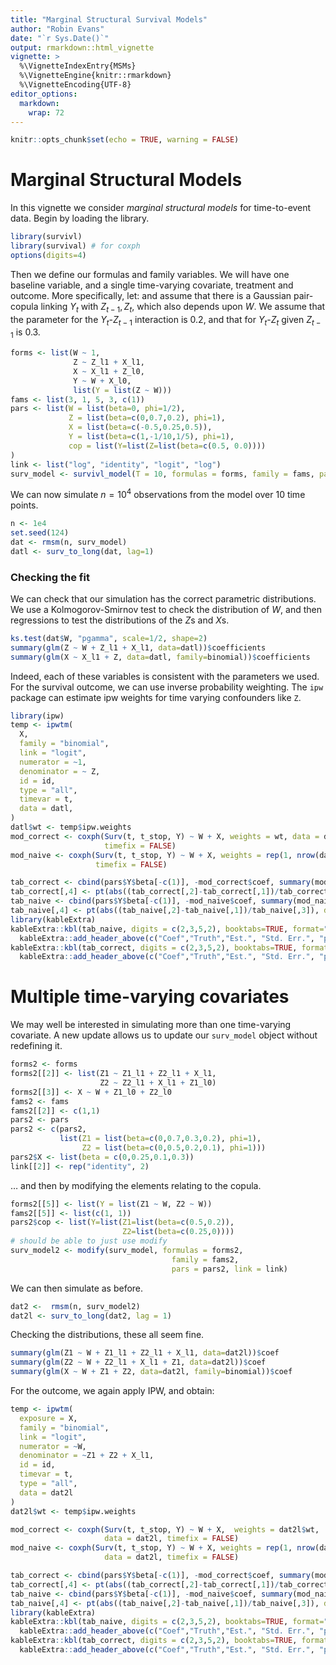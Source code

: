 ```yaml
---
title: "Marginal Structural Survival Models"
author: "Robin Evans"
date: "`r Sys.Date()`"
output: rmarkdown::html_vignette
vignette: >
  %\VignetteIndexEntry{MSMs}
  %\VignetteEngine{knitr::rmarkdown}
  %\VignetteEncoding{UTF-8}
editor_options:
  markdown:
    wrap: 72
---
```


```r
knitr::opts_chunk$set(echo = TRUE, warning = FALSE)
```

# Marginal Structural Models

In this vignette we consider *marginal structural models* for
time-to-event data. Begin by loading the library.

```r
library(survivl)
library(survival) # for coxph
options(digits=4)
```

Then we define our formulas and family variables. We will have one
baseline variable, and a single time-varying covariate, treatment and
outcome. More specifically, let: \begin{align*}
W &\sim \operatorname{Gamma}(1/2, \, 2)  \\
Z_t \mid \overline{Z}_{t-1}, \overline{X}_{t-1} &\sim N(0.7 Z_{t-1} + 0.2 X_{t-1}, \, 1)\\
X_t \mid \overline{Z}_{t}, \overline{X}_{t-1} &\sim \operatorname{Bernoulli}(\operatorname{expit}(0.5 X_{t-1} + 0.25 Z_t))\\ 
P(Y_t = 1 \mid do(\overline{X}_{t}), W) &= \exp\{ - X_t + W/10\},
\end{align*} and assume that there is a Gaussian pair-copula linking
$Y_t$ with $Z_{t-1},Z_t$, which also depends upon $W$. We assume that
the parameter for the $Y_t$-$Z_{t-1}$ interaction is 0.2, and that for
$Y_t$-$Z_{t}$ given $Z_{t-1}$ is 0.3.

```r
forms <- list(W ~ 1,
              Z ~ Z_l1 + X_l1,
              X ~ X_l1 + Z_l0,
              Y ~ W + X_l0,
              list(Y = list(Z ~ W)))
fams <- list(3, 1, 5, 3, c(1))
pars <- list(W = list(beta=0, phi=1/2),
             Z = list(beta=c(0,0.7,0.2), phi=1),
             X = list(beta=c(-0.5,0.25,0.5)),
             Y = list(beta=c(1,-1/10,1/5), phi=1),
             cop = list(Y=list(Z=list(beta=c(0.5, 0.0))))
)
link <- list("log", "identity", "logit", "log")
surv_model <- survivl_model(T = 10, formulas = forms, family = fams, pars = pars, link=link)
```

We can now simulate $n=10^4$ observations from the model over 10 time
points.

```r
n <- 1e4
set.seed(124)
dat <- rmsm(n, surv_model)
datl <- surv_to_long(dat, lag=1)
```

### Checking the fit

We can check that our simulation has the correct parametric
distributions. We use a Kolmogorov-Smirnov test to check the
distribution of $W$, and then regressions to test the distributions of
the $Z$s and $X$s.

```r
ks.test(dat$W, "pgamma", scale=1/2, shape=2)
summary(glm(Z ~ W + Z_l1 + X_l1, data=datl))$coefficients
summary(glm(X ~ X_l1 + Z, data=datl, family=binomial))$coefficients
```

Indeed, each of these variables is consistent with the parameters we
used. For the survival outcome, we can use inverse probability
weighting. The `ipw` package can estimate ipw weights for time varying
confounders like `Z`.

```r
library(ipw)
temp <- ipwtm(
  X,
  family = "binomial",
  link = "logit",
  numerator = ~1,
  denominator = ~ Z,
  id = id,
  type = "all",
  timevar = t,
  data = datl,
)
datl$wt <- temp$ipw.weights
mod_correct <- coxph(Surv(t, t_stop, Y) ~ W + X, weights = wt, data = datl,
                     timefix = FALSE)
mod_naive <- coxph(Surv(t, t_stop, Y) ~ W + X, weights = rep(1, nrow(datl)), data = datl,
                   timefix = FALSE)
```

```r
tab_correct <- cbind(pars$Y$beta[-c(1)], -mod_correct$coef, summary(mod_correct)$coef[,-c(1,3)])
tab_correct[,4] <- pt(abs((tab_correct[,2]-tab_correct[,1])/tab_correct[,3]), df=n-4, lower.tail = FALSE)
tab_naive <- cbind(pars$Y$beta[-c(1)], -mod_naive$coef, summary(mod_naive)$coef[,-c(1,3)])
tab_naive[,4] <- pt(abs((tab_naive[,2]-tab_naive[,1])/tab_naive[,3]), df=n-4, lower.tail = FALSE)
library(kableExtra)
kableExtra::kbl(tab_naive, digits = c(2,3,5,2), booktabs=TRUE, format="latex")  %>%  
  kableExtra::add_header_above(c("Coef","Truth","Est.", "Std. Err.", "p-value"))
kableExtra::kbl(tab_correct, digits = c(2,3,5,2), booktabs=TRUE, format="latex")  %>%  
  kableExtra::add_header_above(c("Coef","Truth","Est.", "Std. Err.", "p-value"))
```

# Multiple time-varying covariates

We may well be interested in simulating more than one time-varying
covariate. A new update allows us to update our `surv_model` object
without redefining it.

```r
forms2 <- forms
forms2[[2]] <- list(Z1 ~ Z1_l1 + Z2_l1 + X_l1, 
                    Z2 ~ Z2_l1 + X_l1 + Z1_l0)
forms2[[3]] <- X ~ W + Z1_l0 + Z2_l0
fams2 <- fams
fams2[[2]] <- c(1,1)
pars2 <- pars
pars2 <- c(pars2,
           list(Z1 = list(beta=c(0,0.7,0.3,0.2), phi=1),
                Z2 = list(beta=c(0,0.5,0.2,0.1), phi=1)))
pars2$X <- list(beta = c(0,0.25,0.1,0.3))
link[[2]] <- rep("identity", 2)
```

... and then by modifying the elements relating to the copula.

```r
forms2[[5]] <- list(Y = list(Z1 ~ W, Z2 ~ W))
fams2[[5]] <- list(c(1, 1))
pars2$cop <- list(Y=list(Z1=list(beta=c(0.5,0.2)),
                         Z2=list(beta=c(0.25,0))))
# should be able to just use modify
surv_model2 <- modify(surv_model, formulas = forms2,
                                    family = fams2,
                                    pars = pars2, link = link)
```

We can then simulate as before.

```r
dat2 <-  rmsm(n, surv_model2)
dat2l <- surv_to_long(dat2, lag = 1)
```

Checking the distributions, these all seem fine.

```r
summary(glm(Z1 ~ W + Z1_l1 + Z2_l1 + X_l1, data=dat2l))$coef
summary(glm(Z2 ~ W + Z2_l1 + X_l1 + Z1, data=dat2l))$coef
summary(glm(X ~ W + Z1 + Z2, data=dat2l, family=binomial))$coef
```

For the outcome, we again apply IPW, and obtain:

```r

temp <- ipwtm(
  exposure = X,
  family = "binomial",
  link = "logit",
  numerator = ~W,
  denominator = ~Z1 + Z2 + X_l1,
  id = id,
  timevar = t,
  type = "all",
  data = dat2l
)
dat2l$wt <- temp$ipw.weights

mod_correct <- coxph(Surv(t, t_stop, Y) ~ W + X,  weights = dat2l$wt,
                     data = dat2l, timefix = FALSE)
mod_naive <- coxph(Surv(t, t_stop, Y) ~ W + X, weights = rep(1, nrow(dat2l)),
                     data = dat2l, timefix = FALSE)
```

```r
tab_correct <- cbind(pars$Y$beta[-c(1)], -mod_correct$coef, summary(mod_correct)$coef[,-c(1,3)])
tab_correct[,4] <- pt(abs((tab_correct[,2]-tab_correct[,1])/tab_correct[,3]), df=n-4, lower.tail = FALSE)
tab_naive <- cbind(pars$Y$beta[-c(1)], -mod_naive$coef, summary(mod_naive)$coef[,-c(1,3)])
tab_naive[,4] <- pt(abs((tab_naive[,2]-tab_naive[,1])/tab_naive[,3]), df=n-4, lower.tail = FALSE)
library(kableExtra)
kableExtra::kbl(tab_naive, digits = c(2,3,5,2), booktabs=TRUE, format="latex")  %>%  
  kableExtra::add_header_above(c("Coef","Truth","Est.", "Std. Err.", "p-value"))
kableExtra::kbl(tab_correct, digits = c(2,3,5,2), booktabs=TRUE, format="latex")  %>%  
  kableExtra::add_header_above(c("Coef","Truth","Est.", "Std. Err.", "p-value"))
```
